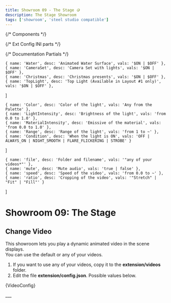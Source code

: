```yaml
---
title: Showroom 09 - The Stage 🪙
description: The Stage Showroom
tags: ['showroom', 'steel studio compatible']
---
```


{/* Components */}

{/* Ext Config INI parts */}

{/* Documentation Partials */}

    { name: 'Water', desc: 'Animated Water Surface', vals: '$ON | $OFF' },
    { name: 'CameraSet', desc: 'Camera Set with lights', vals: '$ON | $OFF' },
    { name: 'Christmas', desc: 'Christmas presents', vals: '$ON | $OFF' },
    { name: 'TopLight', desc: 'Top Light (Available in Layout #1 only)', vals: '$ON | $OFF' },
]

    { name: 'Color', desc: 'Color of the light', vals: 'Any from the Palette' },
    { name: 'LightIntensity', desc: 'Brightness of the light', vals: 'from 0.0 to 1.0' },
    { name: 'MaterialIntensity', desc: 'Emissive of the material', vals: 'from 0.0 to 1.0' },
    { name: 'Range', desc: 'Range of the light', vals: 'from 1 to ~' },
    { name: 'Condition', desc: 'When the light is ON', vals: 'OFF | ALWAYS_ON | NIGHT_SMOOTH | FLARE_FLICKERING | STROBE' }
]

    { name: 'file', desc: 'Folder and filename', vals: '"any of your videos*"' },
    { name: 'mute', desc: 'Mute audio', vals: 'true | false' },
    { name: 'speed', desc: 'Speed of the video', vals: 'from 0.0 to ~' },
    { name: 'ratio', desc: 'Cropping of the video', vals: '"Stretch" | "Fit" | "Fill"' }
]

# Showroom 09: The Stage

## Change Video


This showroom lets you play a dynamic animated video in the scene displays.\
You can use the default or any of your videos.

1. If you want to use any of your videos, copy it to the **extension/videos** folder.
2. Edit the file **extension/config.json**. Possible values below.

<WarningCodeCheck />

<EditGameRunning />

<StCodeBlock title="extension/config.json" language="json">{VideoConfig} </StCodeBlock>

<PropsTable rows={videoConfigProperties} />

<ShowroomObjects iniContent={ExtObjectsControl} properties={objectProperties} />
___

<ShowroomLights iniContent={ExtLightsControl} properties={lightProperties} />










